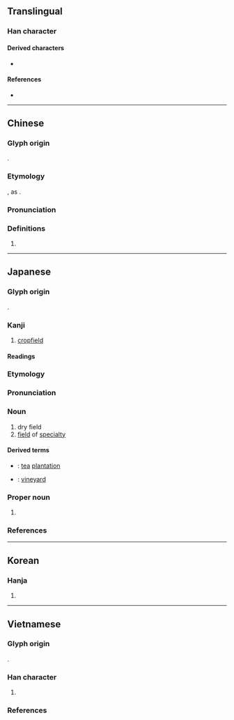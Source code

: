 {{character info}}
==Translingual==

===Han character===
{{stroke order|strokes=9}}
{{stroke order|type=jbw|strokes=9}}
{{Han char|rn=102|rad=田|as=04|sn=9|four=96800|canj=FW|ids=⿰火田}}

====Derived characters====
* {{l|mul|[[𬊴]]}}

====References====
* {{Han ref|kx=0760.341|dkj=21797|dj=1078.170|hdz=32195.110|uh=7551|ud=30033}}

----

==Chinese==
{{zh-forms}}

===Glyph origin===
{{obor|zh|ja|畑|tr=hatake}}.

===Etymology===
{{spelling pronunciation|zh}}, as {{zh-l|田}}.

===Pronunciation===
{{zh-pron
|m=tián
|c=tin4
|cat=
}}

===Definitions===
{{zh-hanzi}}

# {{n-g|Used in Japanese personal names.}}

----

==Japanese==

===Glyph origin===
{{ja-etym-kokuji}}.

{{Han compound|ls=ic|火#Japanese|c1=s|t1=[[fire]]|田#Japanese|c2=s|t2=[[field]]}}

===Kanji===
{{ja-kanji|grade=3|rs=田04}}

# [[cropfield]]

====Readings====
{{ja-readings
|kun=はた-, はたけ-
}}

===Etymology===
{{ja-kanjitab|はたけ|yomi=k|alt=畠}}
{{wp|lang=ja}}
{{rfe|ja}}

===Pronunciation===
{{ja-pron|yomi=k|はたけ|acc=0|acc_ref=DJR}}

===Noun===
{{ja-noun|はたけ}}

# dry field
# [[field]] of [[specialty]]
#: {{ja-usex|音楽'''畑'''の人|おんがく-'''ばたけ''' の ひと|music specialist}}

====Derived terms====
{{der-top}}
* {{ja-r|茶%畑|ちゃ%ばたけ}}: [[tea]] [[plantation]]
* {{ja-r|葡%萄%畑|ぶ%どう%ばたけ}}: [[vineyard]]
{{der-bottom}}

===Proper noun===
{{ja-pos|はた|proper}}

# {{surname|ja|sort=はた}}

===References===
<references/>

----

==Korean==

===Hanja===
{{ko-hanja|hangeul=[[전]]|eumhun=|rv=jeon|mr=chŏn|y=cen}}

# {{rfdef|ko|sort=田04}}

----

==Vietnamese==

===Glyph origin===
{{Han compound|火#Vietnamese|田#Vietnamese|c1=s|c2=p|t1=fire|tr2={{l|vi|điền}}|ls=psc}}.

===Han character===
{{vi-readings|rs=田04
|nom=đèn-tdcndg;tdcntd;gdhn;genibrel;taberd, dền-gdhn, vặc-btcn
}}

# {{Nom form of|đèn|[[lamp]]}}

===References===
<references/>